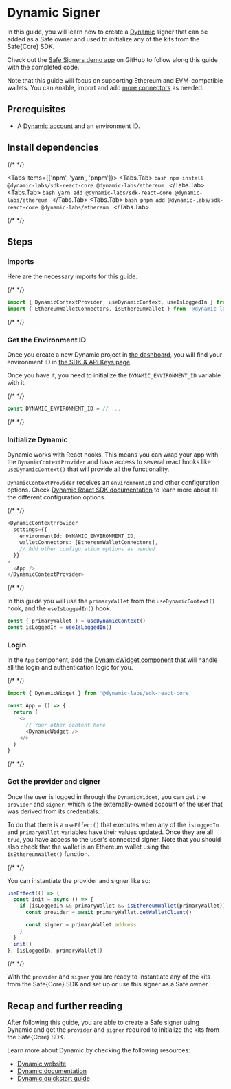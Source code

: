 


# Dynamic Signer

In this guide, you will learn how to create a [Dynamic](https://dynamic.xyz) signer that can be added as a Safe owner and used to initialize any of the kits from the Safe\{Core\} SDK.

Check out the [Safe Signers demo app](https://github.com/5afe/safe-signers) on GitHub to follow along this guide with the completed code.

Note that this guide will focus on supporting Ethereum and EVM-compatible wallets. You can enable, import and add [more connectors](https://docs.dynamic.xyz/chains/enabling-chains#enabling-a-chain-network) as needed.

## Prerequisites

- A [Dynamic account](https://app.dynamic.xyz) and an environment ID.

## Install dependencies

{/* <!-- vale off --> */}

<Tabs items={['npm', 'yarn', 'pnpm']}>
  <Tabs.Tab>
    ```bash
    npm install @dynamic-labs/sdk-react-core @dynamic-labs/ethereum
    ```
  </Tabs.Tab>
  <Tabs.Tab>
    ```bash
    yarn add @dynamic-labs/sdk-react-core @dynamic-labs/ethereum
    ```
  </Tabs.Tab>
  <Tabs.Tab>
    ```bash
    pnpm add @dynamic-labs/sdk-react-core @dynamic-labs/ethereum
    ```
  </Tabs.Tab>
</Tabs>

{/* <!-- vale on --> */}

## Steps

<Steps>

  ### Imports

  Here are the necessary imports for this guide.

  {/* <!-- vale off --> */}

  ```typescript
  import { DynamicContextProvider, useDynamicContext, useIsLoggedIn } from '@dynamic-labs/sdk-react-core'
  import { EthereumWalletConnectors, isEthereumWallet } from '@dynamic-labs/ethereum'
  ```

  {/* <!-- vale on --> */}

  ### Get the Environment ID

  Once you create a new Dynamic project in [the dashboard](https://app.dynamic.xyz), you will find your environment ID in [the SDK & API Keys page](https://app.dynamic.xyz/dashboard/developer/api).

  Once you have it, you need to initialize the `DYNAMIC_ENVIRONMENT_ID` variable with it.

  {/* <!-- vale off --> */}

  ```typescript
  const DYNAMIC_ENVIRONMENT_ID = // ...
  ```

  {/* <!-- vale on --> */}

  ### Initialize Dynamic

  Dynamic works with React hooks. This means you can wrap your app with the `DynamicContextProvider` and have access to several react hooks like `useDynamicContext()` that will provide all the functionality.

  `DynamicContextProvider` receives an `environmentId` and other configuration options. Check [Dynamic React SDK documentation](https://docs.dynamic.xyz/sdks/react-sdk/providers/dynamiccontextprovider) to learn more about all the different configuration options.

  {/* <!-- vale off --> */}

  ```typescript
  <DynamicContextProvider
    settings={{
      environmentId: DYNAMIC_ENVIRONMENT_ID,
      walletConnectors: [EthereumWalletConnectors],
      // Add other configuration options as needed
    }}
  >
    <App />
  </DynamicContextProvider>
  ```

  {/* <!-- vale on --> */}

  In this guide you will use the `primaryWallet` from the `useDynamicContext()` hook, and the `useIsLoggedIn()` hook.
  
  ```typescript
  const { primaryWallet } = useDynamicContext()
  const isLoggedIn = useIsLoggedIn()
  ```

  ### Login

  In the `App` component, add [the DynamicWidget component](https://docs.dynamic.xyz/sdks/react-sdk/components/dynamicwidget) that will handle all the login and authentication logic for you.

  {/* <!-- vale off --> */}

  ```typescript
  import { DynamicWidget } from '@dynamic-labs/sdk-react-core'

  const App = () => {
    return (
      <>
        // Your other content here
        <DynamicWidget />
      </>
    )
  }
  ```

  {/* <!-- vale on --> */}

  ### Get the provider and signer

  Once the user is logged in through the `DynamicWidget`, you can get the `provider` and `signer`, which is the externally-owned account of the user that was derived from its credentials.
  
  To do that there is a `useEffect()` that executes when any of the `isLoggedIn` and `primaryWallet` variables have their values updated. Once they are all `true`, you have access to the user's connected signer. Note that you should also check that the wallet is an Ethereum wallet using the `isEthereumWallet()` function.

  {/* <!-- vale off --> */}

  You can instantiate the provider and signer like so:

  ```typescript
  useEffect(() => {
    const init = async () => {
      if (isLoggedIn && primaryWallet && isEthereumWallet(primaryWallet)) {
        const provider = await primaryWallet.getWalletClient()

        const signer = primaryWallet.address
      }
    }
    init()
  }, [isLoggedIn, primaryWallet])
  ```

  {/* <!-- vale on --> */}
  
  With the `provider` and `signer` you are ready to instantiate any of the kits from the Safe\{Core\} SDK and set up or use this signer as a Safe owner.

</Steps>

## Recap and further reading

After following this guide, you are able to create a Safe signer using Dynamic and get the `provider` and `signer` required to initialize the kits from the Safe\{Core\} SDK.

Learn more about Dynamic by checking the following resources:

- [Dynamic website](https://dynamic.xyz)
- [Dynamic documentation](https://docs.dynamic.xyz)
- [Dynamic quickstart guide](https://docs.dynamic.xyz/quickstart)
